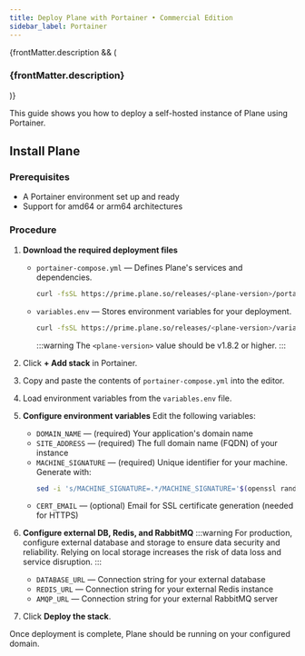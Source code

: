 ```yaml
---
title: Deploy Plane with Portainer • Commercial Edition
sidebar_label: Portainer
---
```


{frontMatter.description && (

<h3 className="description">{frontMatter.description}</h3>
)}

This guide shows you how to deploy a self-hosted instance of Plane using
Portainer.

## Install Plane

### Prerequisites

- A Portainer environment set up and ready
- Support for amd64 or arm64 architectures

### Procedure

1. **Download the required deployment files**
   - `portainer-compose.yml` — Defines Plane's services and dependencies.
     ```bash
     curl -fsSL https://prime.plane.so/releases/<plane-version>/portainer-compose.yml -o portainer-compose.yml
     ```
   - `variables.env` — Stores environment variables for your deployment.
     ```bash
     curl -fsSL https://prime.plane.so/releases/<plane-version>/variables.env -o plane.env
     ```
     :::warning
     The `<plane-version>` value should be v1.8.2 or higher.
     :::

2. Click **+ Add stack** in Portainer.
3. Copy and paste the contents of `portainer-compose.yml` into the editor.
4. Load environment variables from the `variables.env` file.
5. **Configure environment variables**
   Edit the following variables:
   - `DOMAIN_NAME` — (required) Your application's domain name
   - `SITE_ADDRESS` — (required) The full domain name (FQDN) of your instance
   - `MACHINE_SIGNATURE` — (required) Unique identifier for your machine. Generate with:
     ```sh
     sed -i 's/MACHINE_SIGNATURE=.*/MACHINE_SIGNATURE='$(openssl rand -hex 16)'/' plane.env
     ```
   - `CERT_EMAIL` — (optional) Email for SSL certificate generation (needed for HTTPS)

6. **Configure external DB, Redis, and RabbitMQ**
   :::warning
   For production, configure external database and storage to ensure data
   security and reliability. Relying on local storage increases the risk of data
   loss and service disruption.
   :::
   - `DATABASE_URL` — Connection string for your external database
   - `REDIS_URL` — Connection string for your external Redis instance
   - `AMQP_URL` — Connection string for your external RabbitMQ server

7. Click **Deploy the stack**.

Once deployment is complete, Plane should be running on your configured domain.
